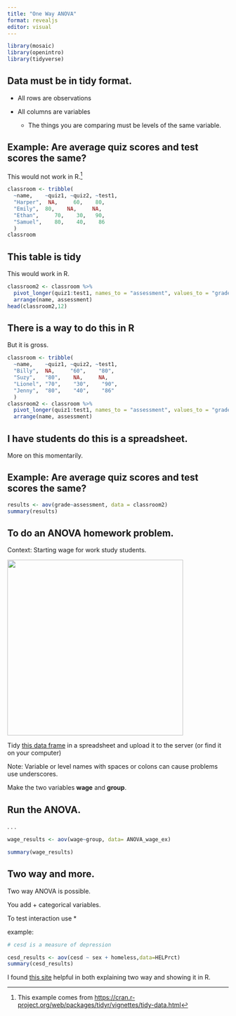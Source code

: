 ```yaml
---
title: "One Way ANOVA"
format: revealjs
editor: visual
---
```


```r
 
library(mosaic)
library(openintro)
library(tidyverse)
```

## Data must be in tidy format.

-   All rows are observations

-   All columns are variables

    -   The things you are comparing must be levels of the same variable.

## Example: Are average quiz scores and test scores the same?

This would not work in R.[^1]

[^1]: This example comes from <https://cran.r-project.org/web/packages/tidyr/vignettes/tidy-data.html>

```r

classroom <- tribble(
  ~name,    ~quiz1, ~quiz2, ~test1,
  "Harper",  NA,     60,    80,
  "Emily",  80,    NA,     NA,
  "Ethan",     70,    30,   90,
  "Samuel",    80,    40,    86
  )
classroom
```

## This table is tidy

This would work in R.

```r
classroom2 <- classroom %>% 
  pivot_longer(quiz1:test1, names_to = "assessment", values_to = "grade") %>% 
  arrange(name, assessment)
head(classroom2,12)
```

## There is a way to do this in R

But it is gross.

```r
classroom <- tribble(
  ~name,    ~quiz1, ~quiz2, ~test1,
  "Billy",  NA,     "60",    "80",
  "Suzy",   "80",    NA,     NA,
  "Lionel", "70",    "30",    "90",
  "Jenny",  "80",    "40",    "86"
  )
classroom2 <- classroom %>% 
  pivot_longer(quiz1:test1, names_to = "assessment", values_to = "grade") %>% 
  arrange(name, assessment)
```

## I have students do this is a spreadsheet.

More on this momentarily.

## Example: Are average quiz scores and test scores the same?

```r
results <- aov(grade~assessment, data = classroom2)
summary(results)
```

## To do an ANOVA homework problem.

Context: Starting wage for work study students.

![](/images/ANOVA-question.png){fig-align="center" width="400"}

Tidy [this data frame](https://docs.google.com/spreadsheets/d/1O2fdUieDTu5tn-vp5FTbXbt_A62nv0bS57-jsEdGINw/copy?usp=sharing) in a spreadsheet and upload it to the server (or find it on your computer)

Note: Variable or level names with spaces or colons can cause problems use underscores.

Make the two variables **wage** and **group**.

## Run the ANOVA.

. . .

```r
wage_results <- aov(wage~group, data= ANOVA_wage_ex)

summary(wage_results)
```

## Two way and more.

Two way ANOVA is possible.

You add + categorical variables.

To test interaction use \*

example:

```r

# cesd is a measure of depression

cesd_results <- aov(cesd ~ sex + homeless,data=HELPrct)
summary(cesd_results)
```

I found [this site](https://www.scribbr.com/statistics/two-way-anova/) helpful in both explaining two way and showing it in R.
